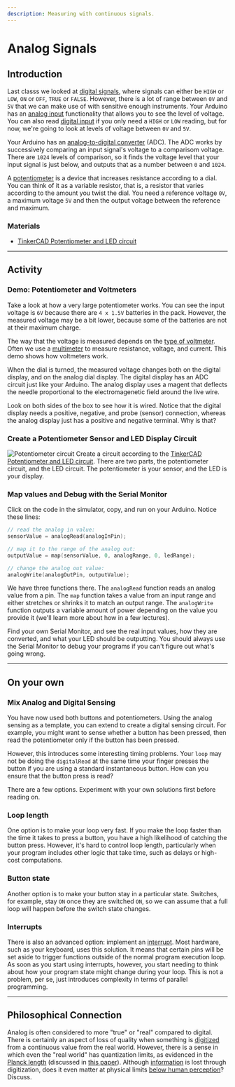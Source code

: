 ```yaml
---
description: Measuring with continuous signals.
---
```



# Analog Signals
## Introduction
Last classs we looked at [digital signals](/teaching/activities/signals), where signals can either be `HIGH` or `LOW`, `ON` or `OFF`, `TRUE` or `FALSE`. However, there is a lot of range between `0V` and `5V` that we can make use of with sensitive enough instruments. Your Arduino has an [analog input](https://docs.arduino.cc/built-in-examples/analog/AnalogInput/) functionality that allows you to see the level of voltage. You can also read [digital input](https://docs.arduino.cc/language-reference/en/functions/digital-io/digitalread/) if you only need a `HIGH` or `LOW` reading, but for now, we're going to look at levels of voltage between `0V` and `5V`.

Your Arduino has an [analog-to-digital converter](https://docs.arduino.cc/built-in-examples/basics/ReadAnalogVoltage/) (ADC). The ADC works by successively comparing an input signal's voltage to a comparisom voltage. There are `1024` levels of comparison, so it finds the voltage level that your input signal is just below, and outputs that as a number between `0` and `1024`.

A [potentiometer](https://docs.arduino.cc/learn/electronics/potentiometer-basics/) is a device that increases resistance according to a dial. You can think of it as a variable resistor, that is, a resistor that varies according to the amount you twist the dial. You need a reference voltage `0V`, a maximum voltage `5V` and then the output voltage between the reference and maximum.

### Materials
- [TinkerCAD Potentiometer and LED circuit](https://www.tinkercad.com/things/1cXARK32BAK-model-analog-circuit-with-potentiometer?sharecode=Xts3vR_a1qBpgOKFC7DRSTuhc9KQNudpqBfWAVkBFXE)

---
## Activity
### Demo: Potentiometer and Voltmeters
Take a look at how a very large potentiometer works. You can see the input voltage is `6V` because there are `4 x 1.5V` batteries in the pack. However, the measured voltage may be a bit lower, because some of the batteries are not at their maximum charge. 

The way that the voltage is measured depends on the [type of voltmeter](https://phys.libretexts.org/Bookshelves/University_Physics/Physics_(Boundless)/20%3A_Circuits_and_Direct_Currents/20.4%3A_Voltmeters_and_Ammeters). Often we use a [multimeter](https://en.wikipedia.org/wiki/Multimeter) to measure resistance, voltage, and current. This demo shows how voltmeters work.

When the dial is turned, the measured voltage changes both on the digital display, and on the analog dial display. The digital display has an ADC circuit just like your Arduino. The analog display uses a magent that deflects the needle proportional to the electromagenetic field around the live wire.

Look on both sides of the box to see how it is wired. Notice that the digital display needs a positive, negative, and probe (sensor) connection, whereas the analog display just has a positive and negative terminal. Why is that?


### Create a Potentiometer Sensor and LED Display Circuit
![Potentiometer circuit](/img/activity-02-analog-signals.png)
Create a circuit according to the [TinkerCAD Potentiometer and LED circuit](https://www.tinkercad.com/things/1cXARK32BAK-model-analog-circuit-with-potentiometer?sharecode=Xts3vR_a1qBpgOKFC7DRSTuhc9KQNudpqBfWAVkBFXE). There are two parts, the potentiometer circuit, and the LED circuit. The potentiometer is your sensor, and the LED is your display.


### Map values and Debug with the Serial Monitor
Click on the code in the simulator, copy, and run on your Arduino. Notice these lines:

```cpp
// read the analog in value:
sensorValue = analogRead(analogInPin);

// map it to the range of the analog out:
outputValue = map(sensorValue, 0, analogRange, 0, ledRange);

// change the analog out value:
analogWrite(analogOutPin, outputValue);
```
We have three functions there. The `analogRead` function reads an analog value from a pin. The `map` function takes a value from an input range and either stretches or shrinks it to match an output range. The `analogWrite` function outputs a variable amount of power depending on the value you provide it (we'll learn more about how in a few lectures).

Find your own Serial Monitor, and see the real input values, how they are converted, and what your LED should be outputting. You should always use the Serial Monitor to debug your programs if you can't figure out what's going wrong.

---
## On your own
### Mix Analog and Digital Sensing
You have now used both buttons and potentiometers. Using the analog sensing as a template, you can extend to create a digital sensing circuit. For example, you might want to sense whether a button has been pressed, then read the potentiometer only if the button has been pressed.

However, this introduces some interesting timing problems. Your `loop` may not be doing the `digitalRead` at the same time your finger presses the button if you are using a standard instantaneous button. How can you ensure that the button press is read?

There are a few options. Experiment with your own solutions first before reading on.

### Loop length
One option is to make your loop very fast. If you make the loop faster than the time it takes to press a button, you have a high likelihood of catching the button press. However, it's hard to control loop length, particularly when your program includes other logic that take time, such as delays or high-cost computations.

### Button state
Another option is to make your button stay in a particular state. Switches, for example, stay `ON` once they are switched `ON`, so we can assume that a full loop will happen before the switch state changes.

### Interrupts
There is also an advanced option: implement an [interrupt](https://docs.arduino.cc/language-reference/en/functions/external-interrupts/attachInterrupt/). Most hardware, such as your keyboard, uses this solution. It means that certain pins will be set aside to trigger functions outside of the normal program execution loop. As soon as you start using interrupts, however, you start needing to think about how your program state might change during your loop. This is not a problem, per se, just introduces complexity in terms of parallel programming.

---
## Philosophical Connection
Analog is often considered to more "true" or "real" compared to digital. There is certainly an aspect of loss of quality when something is [digitized](https://en.wikipedia.org/wiki/Digitization) from a continuous value from the real world. However, there is a sense in which even the "real world" has quantization limits, as evidenced in the [Planck length](https://en.wikipedia.org/wiki/Planck_units#Planck_length) (discussed in [this paper](https://link.springer.com/article/10.1007/BF02744199)). Although [information](https://en.wikipedia.org/wiki/Entropy_(information_theory)) is lost through digitization, does it even matter at physical limits [below human perception](https://en.wikipedia.org/wiki/Hearing_range)? Discuss.